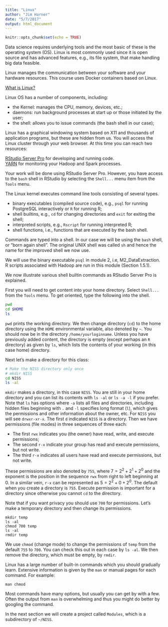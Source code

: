 ```yaml
---
title: "Linux"
author: "Jim Harner"
date: "5/7/2017"
output: html_document
---
```


```r
knitr::opts_chunk$set(echo = TRUE)
```

Data science requires underlying tools and the most basic of these is the operating system (OS). Linux is most commonly used since it is open source and has advanced features, e.g., its file system, that make handling big data feasible.

Linux manages the communication between your software and your hardware resources. This course uses Docker containers based on Linux.

[What is Linux?](https://www.linux.com/what-is-linux)

Linux OS has a number of components, including: 

* the Kernel: manages the CPU, memory, devices, etc.;  
* daemons: run background processes at start up or those initiated by the user;  
* the shell: allows you to issue commands (the bash shell in our case); 

Linux has a graphical windowing system based on X11 and thousands of application programs, but these are hidden from us. You will access the Linux cluster through your web browser. At this time you can reach two resources:  

[RStudio Server Pro](https://gofirst-rstudio.hpc.wvu.edu/rstudio/) for developing and running code.  
[YARN](https://gofirst-yarn.hpc.wvu.edu) for monitoring your Hadoop and Spark processes.  

Your work will be done using RStudio Server Pro. However, you have access to the `bash` shell in RStudio by selecting the `Shell...` menu item from the `Tools` menu. 

The Linux kernel executes command line tools consisting of several types.  

* binary executables (compiled source code), e.g., `psql` for running PostgreSQL interactively or `R` for running R;    
* shell builtins, e.g., `cd` for changing directories and `exit` for exiting the shell;    
* interpreted scripts, e.g., `Rscript` for running interpreted R;  
* shell functions, i.e., functions that are executed by the bash shell.

Commands are typed into a shell. In our case we will be using the `bash` shell, or "born again shell". The original UNIX shell was called `sh` and hence the name for the improved shell we now use.

We will use the binary executable `psql` in module 2, i.e, M2_DataExtraction. R scripts associated with Hadoop are run in this module (Section 1.5.1).

We now illustrate various shell builtin commands as RStudio Server Pro is explained. 

First you will need to get content into your home directory. Select `Shell...` from the `Tools` menu. To get oriented, type the following into the shell.
```bash
pwd
cd $HOME
ls
```
`pwd` prints the working directory. We then change directory (`cd`) to the home directory using the `HOME` environmental variable, also denoted by `~`. You should now be in the directory `/home/yourloginname`. Unless you have previously added content, the directory is empty (except perhaps an `R` directory) as given by `ls`, which lists the contents of your working (in this case home) directory.

Next let's make a directory for this class:
```bash
# Make the NISS directory only once
# mkdir NISS
cd NISS
ls -al
```
`mkdir` makes a directory, in this case `NISS`. You are still in your home directory and you can list its contents with `ls -al` or `ls -a -l` if you prefer. Note that `ls`  has options where `-a` lists all files and directories, including hidden files beginning with `.` and `-l` specifies long format (`l`), which gives the permissions and other information about the owner, etc. For `NISS` you will see `drwxr-xr-x`. The first `d` indicated `NISS` is a directory. Then we have permissions (file modes) in three sequences of three each:

* The first `rwx` indicates you (the owner) have read, write, and execute permissions;  
* The second `r-x` indicate your group has read and execute permissions, but not write.  
* The third `r-x` indicates all users have read and execute permissions, but not write.  

These permissions are also denoted by `755`, where $7 = 2^2 + 2^1 + 2^0$ and the exponent is the position in the sequence `rwx` from right to left beginning at 0. In a similar vein, `r-x` can be represented as $5 = 2^2 + 0 + 2^0$. The default when you create a directory is `755`. Execute permission is important for a directory since otherwise you cannot `cd` to the directory.

Note that if you want privacy you should use `700` for permissions. Let's make a temporary directory and then change its permissions.  
```
mkdir temp
ls -al
chmod 700 temp
ls -al
rmdir temp
```
We use `chmod` (change mode) to change the permissions of `temp` from the default `755` to `700`. You can check this out in each case by `ls -al`. We then remove the directory, which must be empty, by `rmdir`.

Linux has a large number of built-in commands which you should gradually learn. Extensive information is given by the `man` or manual pages for each command. For example:
```
man chmod
```
Most commands have many options, but usually you can get by with a few. Often the output from `man` is overwhelming and thus you might do better by googling the command.

In the next section we will create a project called `Modules`, which is a subdirectory of `~/NISS`.


